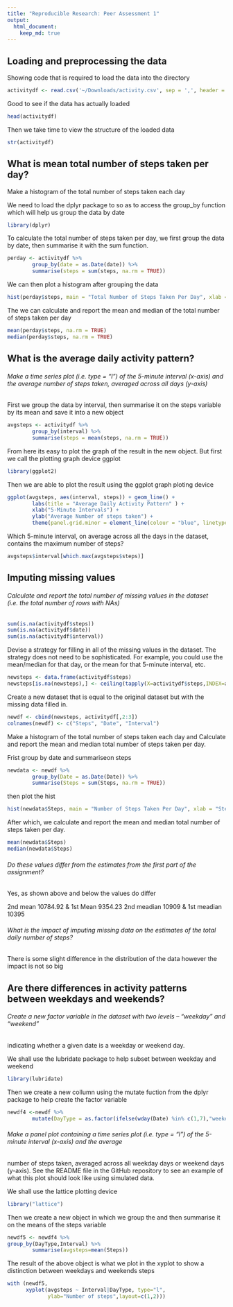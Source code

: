 ```yaml
---
title: "Reproducible Research: Peer Assessment 1"
output: 
  html_document:
    keep_md: true
---
```



## Loading and preprocessing the data

Showing code that is required to load the data into the directory
```r
activitydf <- read.csv('~/Downloads/activity.csv', sep = ',', header = TRUE)
```
Good to see if the data has actually loaded
```r
head(activitydf)
```

Then we take time to view the structure of the loaded data
```r
str(activitydf)
```
## What is mean total number of steps taken per day?

Make a histogram of the total number of steps taken each day

We need to load the dplyr package to so as to access the group_by function which will help us group the data by date
```r
library(dplyr)
```

To calculate the total number of steps taken per day, we first group the data by date, then summarise it with the sum function.
```r
perday <- activitydf %>%
        group_by(date = as.Date(date)) %>%
        summarise(steps = sum(steps, na.rm = TRUE))
```
We can then plot a histogram after grouping the data
```r
hist(perday$steps, main = "Total Number of Steps Taken Per Day", xlab = "Steps")     
```

The we can calculate and report the mean and median of the total number of steps taken per day

```r
mean(perday$steps, na.rm = TRUE)
median(perday$steps, na.rm = TRUE)
```


## What is the average daily activity pattern?

###### Make a time series plot (i.e. type = "l") of the 5-minute interval (x-axis) and the average number of steps taken, averaged across all days (y-axis)

First we group the data by interval, then summarise it on the steps variable by its mean and save it into a new object
```r
avgsteps <- activitydf %>%
        group_by(interval) %>%
        summarise(steps = mean(steps, na.rm = TRUE))
```
From here its easy to plot the graph of the result in the new object.
But first we call the plotting graph device ggplot
```r
library(ggplot2)
```
Then we are able to plot the result using the ggplot graph ploting device
```r
ggplot(avgsteps, aes(interval, steps)) + geom_line() + 
        labs(title = "Average Daily Activity Pattern" ) +
        xlab("5-Minute Intervals") + 
        ylab("Average Number of steps taken") + 
        theme(panel.grid.minor = element_line(colour = "blue", linetype = "dotted"
```
Which 5-minute interval, on average across all the days in the dataset, contains the maximum number of steps?
```r
avgsteps$interval[which.max(avgsteps$steps)]
```

## Imputing missing values

###### Calculate and report the total number of missing values in the dataset (i.e. the total number of rows with NAs)
```r
sum(is.na(activitydf$steps))
sum(is.na(activitydf$date))
sum(is.na(activitydf$interval))
```
Devise a strategy for filling in all of the missing values in the dataset. The strategy does not need to be sophisticated. 
For example, you could use the mean/median for that day, or the mean for that 5-minute interval, etc.
```r
newsteps <- data.frame(activitydf$steps)
newsteps[is.na(newsteps),] <- ceiling(tapply(X=activitydf$steps,INDEX=activitydf$interval,FUN=mean,na.rm=TRUE))
```
Create a new dataset that is equal to the original dataset but with the missing data filled in.
```r
newdf <- cbind(newsteps, activitydf[,2:3])
colnames(newdf) <- c("Steps", "Date", "Interval")
```
Make a histogram of the total number of steps taken each day and Calculate and report the mean and median total number 
of steps taken per day.

Frist group by date and summariseon steps
```r
newdata <- newdf %>%
        group_by(Date = as.Date(Date)) %>%
        summarise(Steps = sum(Steps, na.rm = TRUE))
```

then plot the hist
```r
hist(newdata$Steps, main = "Number of Steps Taken Per Day", xlab = "Steps")     
```
After which, we calculate and report the mean and median total number of steps taken per day.
```r
mean(newdata$Steps)
median(newdata$Steps)
```
###### Do these values  differ from the estimates from the first part of the assignment? 
Yes, as shown above and below the values do differ

2nd mean  10784.92 & 1st Mean 9354.23
2nd meadian 10909 &   1st meadian 10395

###### What is the impact of imputing missing data on the estimates of the total daily number of steps?
There is some slight difference in the distribution of the data however the impact is not so big


## Are there differences in activity patterns between weekdays and weekends?

###### Create a new factor variable in the dataset with two levels – “weekday” and “weekend”  
indicating whether a given date is a weekday or weekend day.

We shall use the lubridate package to help subset between weekday and weekend
```r
library(lubridate)
```
Then we create a new collumn using the mutate fuction from the dplyr package to help create the factor variable
```r
newdf4 <-newdf %>% 
        mutate(DayType = as.factor(ifelse(wday(Date) %in% c(1,7),"weekend","weekday")))
```
###### Make a panel plot containing a time series plot (i.e. type = "l") of the 5-minute interval (x-axis) and the average 
number of steps taken, averaged across all weekday days or weekend days (y-axis). See the README file in the GitHub repository
to see an example of what this plot should look like using simulated data.

We shall use the lattice plotting device
```r
library("lattice")
```

Then we create a new object in which we group the and then summarise it on the means of the steps variable

```r
newdf5 <- newdf4 %>% 
group_by(DayType,Interval) %>%
        summarise(avgsteps=mean(Steps))
```

The result of the above object is what we plot in the xyplot to show a distinction between weekdays and weekends steps
```r
with (newdf5, 
      xyplot(avgsteps ~ Interval|DayType, type="l", 
             ylab="Number of steps",layout=c(1,2)))
```









